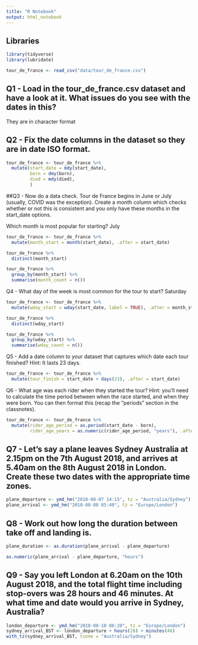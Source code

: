 ```yaml
---
title: "R Notebook"
output: html_notebook
---
```


## Libraries

```r
library(tidyverse)
library(lubridate)
```

```r
tour_de_france <- read_csv("data/tour_de_france.csv")
```

## Q1 - Load in the tour_de_france.csv dataset and have a look at it. What issues do you see with the dates in this?

They are in character format

## Q2 - Fix the date columns in the dataset so they are in date ISO format.

```r
tour_de_france <- tour_de_france %>% 
  mutate(start_date = mdy(start_date),
         born = dmy(born),
         died = mdy(died),
         )
```

##Q3 - Now do a data check. Tour de France begins in June or July (usually, COVID was the exception). Create a month column which checks whether or not this is consistent and you only have these months in the start_date options.

Which month is most popular for starting?
July

```r
tour_de_france <- tour_de_france %>% 
  mutate(month_start = month(start_date), .after = start_date)

tour_de_france %>% 
  distinct(month_start)

tour_de_france %>% 
  group_by(month_start) %>% 
  summarise(month_count = n())
```

Q4 - What day of the week is most common for the tour to start?
Saturday

```r
tour_de_france <- tour_de_france %>% 
  mutate(wday_start = wday(start_date, label = TRUE), .after = month_start)

tour_de_france %>% 
  distinct(wday_start)

tour_de_france %>% 
  group_by(wday_start) %>% 
  summarise(wday_count = n())
```

Q5 - Add a date column to your dataset that captures which date each tour finished? Hint: It lasts 23 days.

```r
tour_de_france <- tour_de_france %>% 
  mutate(tour_finish = start_date + days(23), .after = start_date)
```

Q6 - What age was each rider when they started the tour? Hint: you’ll need to calculate the time period between when the race started, and when they were born. You can then format this (recap the “periods” section in the classnotes).

```r
tour_de_france <- tour_de_france %>% 
  mutate(rider_age_period = as.period(start_date - born),
         rider_age_years = as.numeric(rider_age_period, "years"), .after = born)
```



## Q7 - Let’s say a plane leaves Sydney Australia at 2.15pm on the 7th August 2018, and arrives at 5.40am on the 8th August 2018 in London. Create these two dates with the appropriate time zones.



```r
plane_departure <- ymd_hm("2018-08-07 14:15", tz = "Australia/Sydney")
plane_arrival <- ymd_hm("2018-08-08 05:40", tz = "Europe/London")
```

## Q8 - Work out how long the duration between take off and landing is.

```r
plane_duration <- as.duration(plane_arrival - plane_departure)

as.numeric(plane_arrival - plane_departure, "hours")

```

## Q9 - Say you left London at 6.20am on the 10th August 2018, and the total flight time including stop-overs was 28 hours and 46 minutes. At what time and date would you arrive in Sydney, Australia?

```r
london_departure <- ymd_hm("2018-08-10 06:20", tz = "Europe/London")
sydney_arrival_BST <- london_departure + hours(28) + minutes(46)
with_tz(sydney_arrival_BST, tzone = "Australia/Sydney")
```

